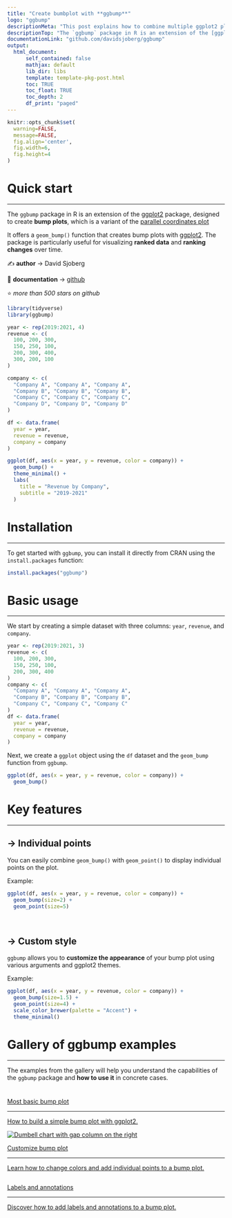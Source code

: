 ```yaml
---
title: "Create bumbplot with **ggbump**"
logo: "ggbump"
descriptionMeta: "This post explains how to combine multiple ggplot2 plots into a single layout using the ggbump package. It provides several reproducible examples with explanation and R code."
descriptionTop: "The `ggbump` package in R is an extension of the [ggplot2](https://r-graph-gallery.com/ggplot2-package.html) package, designed to simplify the process of **combining multiple plots** into a single layout.<br/>This post showcases the **key features** of `ggbump` and provides a set of **graph examples** using the package."
documentationLink: "github.com/davidsjoberg/ggbump"
output:
  html_document:
      self_contained: false    
      mathjax: default
      lib_dir: libs
      template: template-pkg-post.html
      toc: TRUE
      toc_float: TRUE
      toc_depth: 2
      df_print: "paged"
---
```


```r
knitr::opts_chunk$set(
  warning=FALSE,
  message=FALSE,
  fig.align='center',
  fig.width=6,
  fig.height=4
)
```

<div class="container">

# Quick start
***
The `ggbump` package in R is an extension of the [ggplot2](https://r-graph-gallery.com/ggplot2-package.html) package, designed to create **bump plots**, which is a variant of the [parallel coordinates plot](../parallel-plot.html)

<div class = "row">

<div class = "col-md-5  col-sm-12 align-self-center">

It offers a `geom_bump()` function that creates bump plots with [ggplot2](../ggplot2-package.html). The package is particularly useful for visualizing **ranked data** and **ranking changes** over time.

✍️ **author** &rarr; David Sjoberg

📘 **documentation** &rarr; [github](https://github.com/davidsjoberg/ggbump/)

⭐️ *more than 500 stars on github*
</div>

<div class = "col-md-7  col-sm-12">
```r
library(tidyverse)
library(ggbump)

year <- rep(2019:2021, 4)
revenue <- c(
  100, 200, 300,
  150, 250, 100,
  200, 300, 400,
  300, 200, 100
)

company <- c(
  "Company A", "Company A", "Company A",
  "Company B", "Company B", "Company B",
  "Company C", "Company C", "Company C",
  "Company D", "Company D", "Company D"
)

df <- data.frame(
  year = year,
  revenue = revenue,
  company = company
)

ggplot(df, aes(x = year, y = revenue, color = company)) +
  geom_bump() +
  theme_minimal() +
  labs(
    title = "Revenue by Company",
    subtitle = "2019-2021"
  )
```
</div>
</div>

# Installation
***
To get started with `ggbump`, you can install it directly from CRAN using the `install.packages` function:

```r
install.packages("ggbump")
```

# Basic usage 
***

We start by creating a simple dataset with three columns: `year`, `revenue`, and `company`.

```r
year <- rep(2019:2021, 3)
revenue <- c(
  100, 200, 300,
  150, 250, 100,
  200, 300, 400
)
company <- c(
  "Company A", "Company A", "Company A",
  "Company B", "Company B", "Company B",
  "Company C", "Company C", "Company C"
)
df <- data.frame(
  year = year,
  revenue = revenue,
  company = company
)
```

Next, we create a `ggplot` object using the `df` dataset and the `geom_bump` function from `ggbump`.

```r
ggplot(df, aes(x = year, y = revenue, color = company)) +
  geom_bump()
```

# Key features
***

## &rarr; Individual points

You can easily combine `geom_bump()` with `geom_point()` to display individual points on the plot.

Example:

```r
ggplot(df, aes(x = year, y = revenue, color = company)) +
  geom_bump(size=2) +
  geom_point(size=5)
```

<br>

## &rarr; Custom style

`ggbump` allows you to **customize the appearance** of your bump plot using various arguments and ggplot2 themes.

Example:

```r
ggplot(df, aes(x = year, y = revenue, color = company)) +
  geom_bump(size=1.5) +
  geom_point(size=4) +
  scale_color_brewer(palette = "Accent") +
  theme_minimal()
```



# Gallery of ggbump examples
***

The examples from the gallery will help you understand the capabilities of the `ggbump` package and **how to use it** in concrete cases.

<section class=bg id=portfolio style=padding-top:10px> <div class=container> <div class=row id=portfolio-items> <div class="portfolio-item col-sm-6 col-md-6"><a class=portfolio-link href=../408-basic-bump-plot.html> <div class=portfolio-hover> <div class=portfolio-hover-content> <p>Most basic bump plot <hr> <p class=explanation_portfolio>How to build a simple bump plot with ggplot2. </div> </div><img alt="Dumbell chart with gap column on the right" class="img-fluid imgOfPortfolio" src=../img/graph/408-basic-bump-plot-1.png> </a></div> <div class="portfolio-item col-sm-6 col-md-6"><a class=portfolio-link href=../409-customize-bump-plot.html> <div class=portfolio-hover> <div class=portfolio-hover-content> <p>Customize bump plot <hr> <p class=explanation_portfolio>Learn how to change colors and add individual points to a bump plot. </div> </div><img alt="" class="img-fluid imgOfPortfolio" src=../img/graph/409-customize-bump-plot-1.png> </a></div> <div class="portfolio-item col-sm-6 col-md-6"><a class=portfolio-link href=../409-customize-bump-plot.html> <div class=portfolio-hover> <div class=portfolio-hover-content> <p>Labels and annotations <hr> <p class=explanation_portfolio>Discover how to add labels and annotations to a bump plot. </div> </div><img alt="" class="img-fluid imgOfPortfolio" src=../img/graph/409-customize-bump-plot-2.png> </a></div> </div> </div> </div> </section>

<!-- Close container -->
</div>
